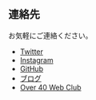 ## 連絡先
お気軽にご連絡ください。
* [Twitter](https://twitter.com/pitang1965)
* [Instagram](https://www.instagram.com/pitang1965/)
* [GitHub](https://github.com/pitang1965)
* [ブログ](https://software.pitang1965.com/)
* [Over 40 Web Club](https://over40webclub.netlify.app/)